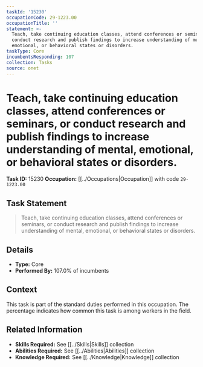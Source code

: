 ```yaml
---
taskId: '15230'
occupationCode: 29-1223.00
occupationTitle: ''
statement: >-
  Teach, take continuing education classes, attend conferences or seminars, or
  conduct research and publish findings to increase understanding of mental,
  emotional, or behavioral states or disorders.
taskType: Core
incumbentsResponding: 107
collection: Tasks
source: onet
---
```

# Teach, take continuing education classes, attend conferences or seminars, or conduct research and publish findings to increase understanding of mental, emotional, or behavioral states or disorders.

**Task ID:** 15230
**Occupation:** [[../Occupations|Occupation]] with code `29-1223.00`

## Task Statement

> Teach, take continuing education classes, attend conferences or seminars, or conduct research and publish findings to increase understanding of mental, emotional, or behavioral states or disorders.

## Details

- **Type:** Core
- **Performed By:** 107.0% of incumbents

## Context

This task is part of the standard duties performed in this occupation. The percentage indicates how common this task is among workers in the field.

## Related Information

- **Skills Required:** See [[../Skills|Skills]] collection
- **Abilities Required:** See [[../Abilities|Abilities]] collection
- **Knowledge Required:** See [[../Knowledge|Knowledge]] collection

